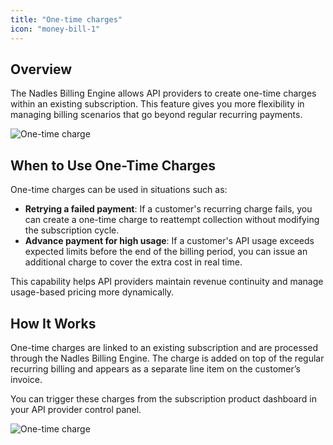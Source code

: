 ```yaml
---
title: "One-time charges"
icon: "money-bill-1"
---
```


## Overview

The Nadles Billing Engine allows API providers to create one-time charges within an existing subscription. This feature gives you more flexibility in managing billing scenarios that go beyond regular recurring payments.

<Frame>
<img 
  src="/images/subscriptions/one-time-charge-form.png"
  alt="One-time charge"
  noZoom 
/>
</Frame>

## When to Use One-Time Charges

One-time charges can be used in situations such as:

- **Retrying a failed payment**: If a customer's recurring charge fails, you can create a one-time charge to reattempt collection without modifying the subscription cycle.
- **Advance payment for high usage**: If a customer's API usage exceeds expected limits before the end of the billing period, you can issue an additional charge to cover the extra cost in real time.

This capability helps API providers maintain revenue continuity and manage usage-based pricing more dynamically.

## How It Works

One-time charges are linked to an existing subscription and are processed through the Nadles Billing Engine. The charge is added on top of the regular recurring billing and appears as a separate line item on the customer’s invoice.

You can trigger these charges from the subscription product dashboard in your API provider control panel.


<Frame>
<img 
  src="/images/subscriptions/one-time-charge-button.png"
  alt="One-time charge"
  noZoom 
/>
</Frame>
